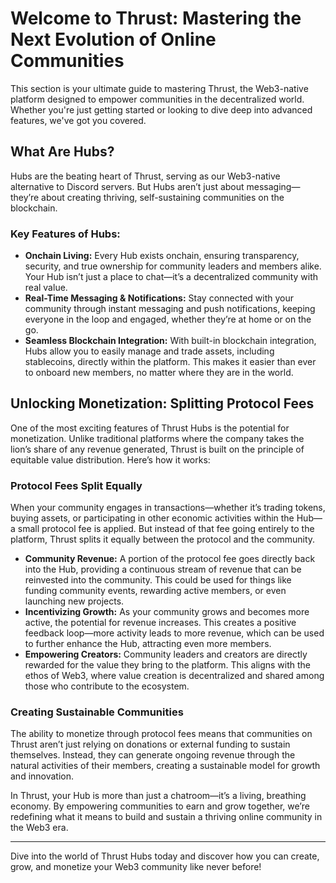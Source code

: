 
# Welcome to Thrust: Mastering the Next Evolution of Online Communities

This section is your ultimate guide to mastering Thrust, the Web3-native platform designed to empower communities in the decentralized world. Whether you're just getting started or looking to dive deep into advanced features, we've got you covered.

## What Are Hubs?

Hubs are the beating heart of Thrust, serving as our Web3-native alternative to Discord servers. But Hubs aren’t just about messaging—they’re about creating thriving, self-sustaining communities on the blockchain.

### Key Features of Hubs:

- **Onchain Living:** Every Hub exists onchain, ensuring transparency, security, and true ownership for community leaders and members alike. Your Hub isn’t just a place to chat—it’s a decentralized community with real value.
- **Real-Time Messaging & Notifications:** Stay connected with your community through instant messaging and push notifications, keeping everyone in the loop and engaged, whether they’re at home or on the go.
- **Seamless Blockchain Integration:** With built-in blockchain integration, Hubs allow you to easily manage and trade assets, including stablecoins, directly within the platform. This makes it easier than ever to onboard new members, no matter where they are in the world.

## Unlocking Monetization: Splitting Protocol Fees

One of the most exciting features of Thrust Hubs is the potential for monetization. Unlike traditional platforms where the company takes the lion’s share of any revenue generated, Thrust is built on the principle of equitable value distribution. Here’s how it works:

### **Protocol Fees Split Equally**

When your community engages in transactions—whether it’s trading tokens, buying assets, or participating in other economic activities within the Hub—a small protocol fee is applied. But instead of that fee going entirely to the platform, Thrust splits it equally between the protocol and the community.

- **Community Revenue:** A portion of the protocol fee goes directly back into the Hub, providing a continuous stream of revenue that can be reinvested into the community. This could be used for things like funding community events, rewarding active members, or even launching new projects.
- **Incentivizing Growth:** As your community grows and becomes more active, the potential for revenue increases. This creates a positive feedback loop—more activity leads to more revenue, which can be used to further enhance the Hub, attracting even more members.
- **Empowering Creators:** Community leaders and creators are directly rewarded for the value they bring to the platform. This aligns with the ethos of Web3, where value creation is decentralized and shared among those who contribute to the ecosystem.

### **Creating Sustainable Communities**

The ability to monetize through protocol fees means that communities on Thrust aren’t just relying on donations or external funding to sustain themselves. Instead, they can generate ongoing revenue through the natural activities of their members, creating a sustainable model for growth and innovation.

In Thrust, your Hub is more than just a chatroom—it’s a living, breathing economy. By empowering communities to earn and grow together, we’re redefining what it means to build and sustain a thriving online community in the Web3 era.

---

Dive into the world of Thrust Hubs today and discover how you can create, grow, and monetize your Web3 community like never before!

<Cards>
  <Card
    title="Creating Hubs"
    href="/docs/hubs/creating-hubs"
  />
  <Card
    title="Theme"
    href="/docs/hubs/theme"
  />
  <Card
    title="Spaces"
    href="/docs/hubs/spaces"
  />
  <Card
    title="Real Time Messaging"
    href="/docs/hubs/real-time-messaging"
  />
  <Card
    title="Notification"
    href="/docs/hubs/notifications"
  />
  <Card
    title="Launch Assets"
    href="/docs/hubs/launch-assets"
  />
  <Card
    title="Swaps"
    href="/docs/hubs/swaps"
  />
  <Card
    title="Airdrops"
    href="/docs/hubs/airdrops"
  />
  <Card
    title="Leaderboards"
    href="/docs/hubs/leaderboards"
  />
</Cards>
